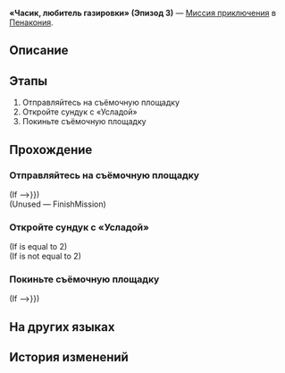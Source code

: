 {{Дополнить|Диалоги.}}
{{Миссия Инфобокс
|id              = 8022127
|Название        = 
|Изображение     = Миссия Освоения «Часик, любитель газировки» (Эпизод 3).png
|Тип             = Миссия приключения
|События         = 
|Глава           = 
|Условия         = 
|Персонажи       = Первопроходец; Часик
|СтартЛокация    = «Часик, любитель газировки» (Эпизод 3)
|Мир             = Пенакония
|Локации         = «Часик, любитель газировки» (Эпизод 3)
|Предыдущая      = 
|Следующая       = 
|Награды         = 
}}
'''«Часик, любитель газировки» (Эпизод 3)''' — [[Миссия приключения]] в [[Пенакония]].

==Описание==
{{Описание|<!--официальное описание из Перекрёстка судеб-->}}

==Этапы==
# Отправляйтесь на съёмочную площадку
# Откройте сундук с «Усладой»
# Покиньте съёмочную площадку

==Прохождение==
{{Дополнить}}


===Отправляйтесь на съёмочную площадку===
{{Описание миссии|локация=«Часик, любитель газировки» (Эпизод 3)|Съёмки «Часика, любителя газировки» начались. Достигните целей и завершите съёмку!<br />Отправляйтесь на съёмочную площадку.}}
{{Диалог Начало}}
;(If {{cx}}{{subst:void|<!--{"$type":"RPG.GameCore.ByCheckFloorCustomBool","Name":{"Value":"Is_Frame_Interacted_05"}}-->}})
;(Unused &mdash; FinishMission)

<!--Unknown TalkSentence: 802213940-->
<!--Unknown TalkSentence: 802213941-->
:{{tx}}
{{Диалог Конец}}

===Откройте сундук с «Усладой»===
{{Описание миссии|локация=«Часик, любитель газировки» (Эпизод 3)|Съёмки «Часика, любителя газировки» начались. Достигните целей и завершите съёмку!<br />Вы нашли сундук, откройте его!}}
{{Диалог Начало}}

;(If {{F|BubbleCondition_03}} is equal to 2)
;(If {{F|BubbleCondition_03}} is not equal to 2)
<!--Unknown TalkSentence: 802213436-->
:{{tx}}
{{Диалог Конец}}

===Покиньте съёмочную площадку===
{{Описание миссии|локация=«Часик, любитель газировки» (Эпизод 3)|Съёмки «Часика, любителя газировки» завершены. Покажите результат заказчику!}}
{{Диалог Начало}}
;(If {{cx}}{{subst:void|<!--{"$type":"RPG.GameCore.ByCheckFloorCustomBool","Name":{"Value":"Is_Frame_Interacted_06"}}-->}})
{{Диалог Конец}}

==На других языках==
{{На других языках
|en   = ''Bubbly Clockie'' (Episode 3)
|zhs  = 《爱汽水的钟表小子》第三集
|zht  = 《愛汽水的鐘錶小子》第三集
|ja   = 『ソーダ大好きクロックボーイ』第3話
|ko   = ≪소다수를 좋아하는 시계 소년≫ 제3부
|es   = Relojito, el fanático de la soda (Episodio 3)
|fr   = Chronou le fana de soda &mdash; Épisode&nbsp;3
|ru   = «Часик, любитель газировки» (Эпизод 3)
|th   = "เจ้าหนูนาฬิกาผู้รักโซดา" ตอนที่ 3
|vi   = Cậu Bé Đồng Hồ Thích Soda (Tập 3)
|de   = „Clockie liebt Limonade“: Folge 3
|id   = "Clockie Pecinta Soda" (Episode 3)
|pt   = "Relogin Borbulhante" (Episódio 3)
}}

==История изменений==
{{История изменений|2.7}}
